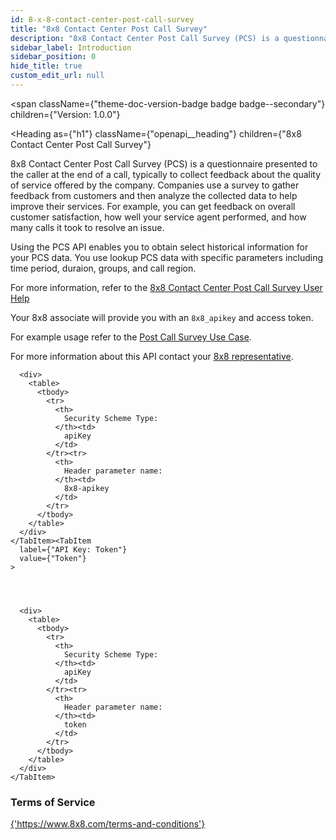 ```yaml
---
id: 8-x-8-contact-center-post-call-survey
title: "8x8 Contact Center Post Call Survey"
description: "8x8 Contact Center Post Call Survey (PCS) is a questionnaire presented to the caller at the end of a call, typically to collect feedback about the quality of service offered by the company. Companies use a survey to gather feedback from customers and then analyze the collected data to help improve their services. For example, you can get feedback on overall customer satisfaction, how well your service agent performed, and how many calls it took to resolve an issue."
sidebar_label: Introduction
sidebar_position: 0
hide_title: true
custom_edit_url: null
---
```



<span
  className={"theme-doc-version-badge badge badge--secondary"}
  children={"Version: 1.0.0"}
>
</span>

<Heading
  as={"h1"}
  className={"openapi__heading"}
  children={"8x8 Contact Center Post Call Survey"}
>
</Heading>



8x8 Contact Center Post Call Survey (PCS) is a questionnaire presented to the caller at the end of a call, typically to collect feedback about the quality of service offered by the company. Companies use a survey to gather feedback from customers and then analyze the collected data to help improve their services. For example, you can get feedback on overall customer satisfaction, how well your service agent performed, and how many calls it took to resolve an issue.

Using the PCS API enables you to obtain select historical information for your PCS data. You use lookup PCS data with specific parameters including time period, duraion, groups, and call region.

For more information, refer to the [8x8 Contact Center Post Call Survey User Help](https://docs.8x8.com/8x8WebHelp/VCC/Post-Call-Survey/Default.htm)

Your 8x8 associate will provide you with an `8x8_apikey` and access token.  

For example usage refer to the [Post Call Survey Use Case](https://8x8gateway-8x8apis.apigee.io/post-call-survey-use-case).

For more information about this API contact your [8x8 representative](mailto:vcc-dev@8x8.com).


<div
  style={{"marginBottom":"2rem"}}
>
  <Heading
    id={"authentication"}
    as={"h2"}
    className={"openapi-tabs__heading"}
    children={"Authentication"}
  >
  </Heading><SchemaTabs
    className={"openapi-tabs__security-schemes"}
  >
    <TabItem
      label={"API Key: ApiKeyAuth"}
      value={"ApiKeyAuth"}
    >
      
      
      
      
      <div>
        <table>
          <tbody>
            <tr>
              <th>
                Security Scheme Type:
              </th><td>
                apiKey
              </td>
            </tr><tr>
              <th>
                Header parameter name:
              </th><td>
                8x8-apikey
              </td>
            </tr>
          </tbody>
        </table>
      </div>
    </TabItem><TabItem
      label={"API Key: Token"}
      value={"Token"}
    >
      
      
      
      
      <div>
        <table>
          <tbody>
            <tr>
              <th>
                Security Scheme Type:
              </th><td>
                apiKey
              </td>
            </tr><tr>
              <th>
                Header parameter name:
              </th><td>
                token
              </td>
            </tr>
          </tbody>
        </table>
      </div>
    </TabItem>
  </SchemaTabs>
</div><div
  style={{"marginBottom":"var(--ifm-paragraph-margin-bottom)"}}
>
  <h3
    style={{"marginBottom":"0.25rem"}}
  >
    Terms of Service
  </h3><a
    href={"https://www.8x8.com/terms-and-conditions"}
  >
    {'https://www.8x8.com/terms-and-conditions'}
  </a>
</div>
      